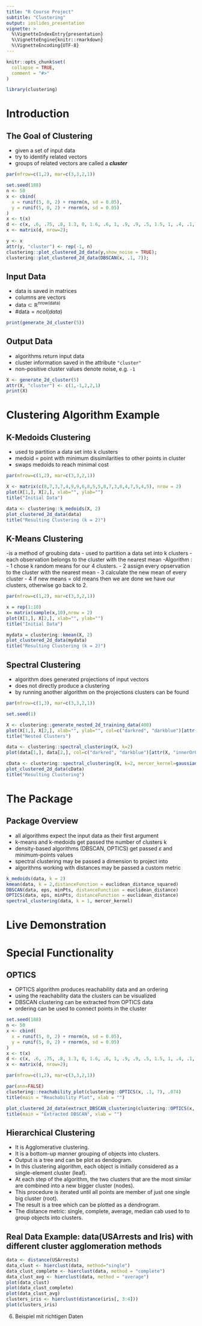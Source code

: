 ```yaml
---
title: "R Course Project"
subtitle: "Clustering"
output: ioslides_presentation
vignette: >
  %\VignetteIndexEntry{presentation}
  %\VignetteEngine{knitr::rmarkdown}
  %\VignetteEncoding{UTF-8}
---
```


```r
knitr::opts_chunk$set(
  collapse = TRUE,
  comment = "#>"
)
```

```r
library(clustering)
```

# Introduction


## The Goal of Clustering

- given a set of input data
- try to identify related vectors
- groups of related vectors are called a ***cluster***

```r
par(mfrow=c(1,2), mar=c(3,3,2,1))

set.seed(188)
n <- 50
x <- cbind(
  x = runif(5, 0, 2) + rnorm(n, sd = 0.05),
  y = runif(5, 0, 2) + rnorm(n, sd = 0.05)
)
x <- t(x)
d <- c(x, .6, .75, .8, 1.3, 0, 1.6, .6, 1, .9, .9, .5, 1.5, 1, .4, .1, .6);
x <- matrix(d, nrow=2);

y <- x
attr(y, "cluster") <- rep(-1, n)
clustering::plot_clustered_2d_data(y,show_noise = TRUE);
clustering::plot_clustered_2d_data(DBSCAN(x, .1, 7));
```

## Input Data

- data is saved in matrices
- columns are vectors
- $\text{data} \subset \mathbb{R}^{\text{nrow(data)}}$
- $\#\text{data} = ncol(data)$

```r
print(generate_2d_cluster(5))
```

## Output Data

- algorithms return input data
- cluster information saved in the attribute `"cluster"`
- non-positive cluster values denote noise, e.g. `-1`

```r
X <- generate_2d_cluster(5)
attr(X, "cluster") <- c(1,-1,2,2,1)
print(X)
```


# Clustering Algorithm Example

## K-Medoids Clustering

- used to partition a data set into k clusters
- medoid = point with minimum dissimilarities to other points in cluster
- swaps medoids to reach minimal cost

```r
par(mfrow=c(1,2), mar=c(3,3,2,1))

X <- matrix(c(8,7,3,7,4,9,9,6,8,5,5,8,7,3,8,4,7,5,4,5), nrow = 2)
plot(X[1,], X[2,], xlab="", ylab="")
title("Initial Data")

data <- clustering::k_medoids(X, 2)
plot_clustered_2d_data(data)
title("Resulting Clustering (k = 2)")
```
## K-Means Clustering
-is a method of groubing data
- used to partition a data set into k clusters
- each observation belongs to the cluster with the nearest mean
-Algorithm :
- 1 chose k random means for our 4 clusters.
- 2 assign every opservation to the cluster with the nearest mean
- 3 calculate the new mean of every cluster
- 4 if new means = old means then we are done we have our      clusters, otherwise go back to 2.

```r
par(mfrow=c(1,2), mar=c(3,3,2,1))

x = rep(1:10)
x= matrix(sample(x,10),nrow = 2)
plot(X[1,], X[2,], xlab="", ylab="")
title("Initial Data")

mydata = clustering::kmean(X, 2)
plot_clustered_2d_data(mydata)
title("Resulting Clustering (k = 2)")
```

## Spectral Clustering

- algorithm does generated projections of input vectors
- does not directly produce a clustering
- by running another algorithm on the projections clusters can be found

<!-- Note: - colors are not visible to the algorithm -> only for visualization purposes -->
<!--       - k-medoids algorithm used to find clusters -->


```r
par(mfrow=c(1,3), mar=c(3,3,2,1))

set.seed(1)

X <- clustering::generate_nested_2d_training_data(400)
plot(X[1,], X[2,], xlab="", ylab="", col=c("darkred", "darkblue")[attr(X, "innerOrOuter")])
title("Nested Clusters")

data <- clustering::spectral_clustering(X, k=2)
plot(data[1,], data[2,], col=c("darkred", "darkblue")[attr(X, "innerOrOuter")], xlab="", ylab="", main="Generated Projections")

cData <- clustering::spectral_clustering(X, k=2, mercer_kernel=gaussian_kernel_with_fixed_gamma(30), clustering=k_medoids, 2);
plot_clustered_2d_data(cData)
title("Resulting Clustering")
```


# The Package

<!-- 3. Paket vorstellen, -->
<!-- Was erwarten die Clustering Funktionen für Argumente -->
<!-- Was geben die für Ausgaben -->
<!-- Liste aller Funktionen -->
<!-- Darauf eingehen, das die alle ungefähr dieselben Argumente brauchen -->

## Package Overview

- all algorithms expect the input data as their first argument
- k-means and k-medoids get passed the number of clusters k
- density-based algorithms (DBSCAN, OPTICS) get passed $\varepsilon$ and minimum-points values
- spectral clustering may be passed a dimension to project into
- algorithms working with distances may be passed a custom metric

<!-- !! TODO: add your algorithms signature !!-->

```r
k_medoids(data, k = 2)
kmean(data, k = 2,distanceFunction = euclidean_distance_squared)
DBSCAN(data, eps, minPts, distanceFunction = euclidean_distance)
OPTICS(data, eps, minPts, distanceFunction = euclidean_distance)
spectral_clustering(data, k = 1, mercer_kernel)
```


# Live Demonstration

<!-- 4. Live-Beispiele -->
<!-- nur mit der Standardfunktionalität -->
<!-- (zu 4.: Fehlerausgaben funktionieren usw) -->
<!-- (zu 4.: Dokumentation) -->

<!-- TODO: everyones algorithm -->
<!-- probably no slides necessary as this is supposed to be a live demonstration -->
<!--  > maybe just empty title slides -->



# Special Functionality
## OPTICS
- OPTICS algorithm produces reachability data and an ordering
<!-- - reachability data is always one-dimensional -->
<!--=> its generated using metrics -->
- using the reachability data the clusters can be visualized
- DBSCAN clustering can be extracted from OPTICS data
- ordering can be used to connect points in the cluster

```r
set.seed(188)
n <- 50
x <- cbind(
  x = runif(5, 0, 2) + rnorm(n, sd = 0.05),
  y = runif(5, 0, 2) + rnorm(n, sd = 0.05)
)
x <- t(x)
d <- c(x, .6, .75, .8, 1.3, 0, 1.6, .6, 1, .9, .9, .5, 1.5, 1, .4, .1, .6);
x <- matrix(d, nrow=2);
```

```r
par(mfrow=c(1,2), mar=c(3,3,2,1))

par(ann=FALSE)
clustering::reachability_plot(clustering::OPTICS(x, .1, 7), .074)
title(main = "Reachability Plot", xlab = "")

plot_clustered_2d_data(extract_DBSCAN_clustering(clustering::OPTICS(x, .1, 7)), connect_to_predecessor=TRUE, point_size = .5)
title(main = "Extracted DBSCAN", xlab = "")
```

<!-- 5. Besonderen Funktionen -->
<!-- (Hierarchical Clustering: Dendrogramm, Voronoi-Zellen bei K-means, Optics die extra-Graphen) -->
## Hierarchical Clustering

- It is Agglomerative clustering.
- It is a bottom-up manner grouping of objects into clusters.
- Output is a tree and can be plot as dendogram.
- In this clustering algorithm, each object is initially considered as a single-element cluster (leaf).
- At each step of the algorithm, the two clusters that are the most similar are combined into a new bigger cluster (nodes).
- This procedure is iterated until all points are member of just one single big cluster (root).
- The result is a tree which can be plotted as a dendrogram.
- The distance metric: single, complete, average, median cab used to to group objects into clusters.

## Real Data Example: data(USArrests and Iris) with different cluster agglomeration methods

```r
data <- distance(USArrests)
data_clust <- hierclust(data, method="single")
data_clust_complete <- hierclust(data, method = "complete")
data_clust_avg <- hierclust(data, method = "average")
plot(data_clust)
plot(data_clust_complete)
plot(data_clust_avg)
clusters_iris <- hierclust(distance(iris[, 3:4]))
plot(clusters_iris)
```
6. Beispiel mit richtigen Daten
